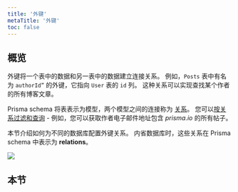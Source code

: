 ```yaml
---
title: '外键'
metaTitle: '外键'
toc: false
---
```


## 概览

外键将一个表中的数据和另一表中的数据建立连接关系。 例如，`Posts` 表中有名为 `authorId”` 的外键，它指向 `User` 表的 `id` 列。 这种关系可以实现查找某个作者的所有博客文章。

Prisma schema 将表表示为模型，两个模型之间的连接称为 [关系](../../../../../../concepts/components/prisma-schema/relations)。 您可以[按关系过滤和查询](../../../../concepts/components/prisma-client/relation-queries) - 例如，您可以获取作者电子邮件地址包含 _prisma.io_ 的所有帖子。

本节介绍如何为不同的数据库配置外键关系。 内省数据库时，这些关系在 Prisma schema 中表示为 **relations**。

![](foreign-keys/foreign-keys-illustration.png)

## 本节

<Subsections />
